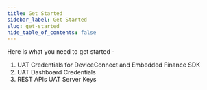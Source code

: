 ```yaml
---
title: Get Started
sidebar_label: Get Started
slug: get-started
hide_table_of_contents: false
---
```



Here is what you need to get started - 

1.  UAT Credentials for DeviceConnect and Embedded Finance SDK
2.  UAT Dashboard Credentials
3.  REST APIs UAT Server Keys
